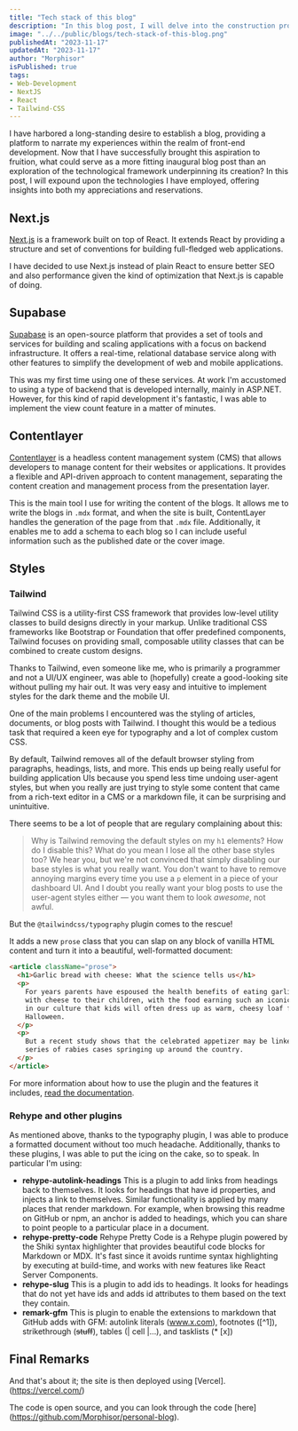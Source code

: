 ```yaml
---
title: "Tech stack of this blog"
description: "In this blog post, I will delve into the construction process of this blog and elucidate the technologies that I have employed."
image: "../../public/blogs/tech-stack-of-this-blog.png"
publishedAt: "2023-11-17"
updatedAt: "2023-11-17"
author: "Morphisor"
isPublished: true
tags: 
- Web-Development
- NextJS
- React
- Tailwind-CSS
---
```


I have harbored a long-standing desire to establish a blog, 
providing a platform to narrate my experiences within the realm of front-end development. 
Now that I have successfully brought this aspiration to fruition, 
what could serve as a more fitting inaugural blog post than an exploration of the technological framework underpinning its creation? In this post, 
I will expound upon the technologies I have employed, offering insights into both my appreciations and reservations.

## Next.js
[Next.js](https://nextjs.org/) is a framework built on top of React. It extends React by providing a structure and set of conventions for building full-fledged web applications.

I have decided to use Next.js instead of plain React to ensure 
better SEO and also performance given the kind of optimization 
that Next.js is capable of doing.

## Supabase
[Supabase](https://supabase.com/) is an open-source platform that provides a set of tools 
and services for building and scaling applications with a focus 
on backend infrastructure. It offers a real-time, relational database 
service along with other features to simplify the development of web and 
mobile applications. 

This was my first time using one of these 
services. At work I'm accustomed to using a type of backend that 
is developed internally, mainly in ASP.NET. However, for this kind of 
rapid development it's fantastic, I was able to implement 
the view count feature in a matter of minutes.

## Contentlayer
[Contentlayer](https://contentlayer.dev/) is a headless content management system (CMS) 
that allows developers to manage content for their websites or applications. 
It provides a flexible and API-driven approach to content management, 
separating the content creation and management process from 
the presentation layer.

This is the main tool I use for writing the content of the blogs. 
It allows me to write the blogs in `.mdx` format,
 and when the site is built, ContentLayer handles the generation of 
 the page from that `.mdx` file. Additionally, it enables me to add a 
 schema to each blog so I can include useful information 
 such as the published date or the cover image.

## Styles
### Tailwind
Tailwind CSS is a utility-first CSS framework that provides low-level utility classes to build designs directly in your markup. Unlike traditional CSS frameworks like Bootstrap or Foundation that offer predefined components, Tailwind focuses on providing small, composable utility classes that can be combined to create custom designs.

Thanks to Tailwind, even someone like me, who is primarily a programmer and not a UI/UX engineer, was able to (hopefully) create a good-looking site without pulling my hair out. It was very easy and intuitive to implement styles for the dark theme and the mobile UI.

One of the main problems I encountered was the styling of articles, documents, or blog posts with Tailwind. I thought this would be a tedious task that required a keen eye for typography and a lot of complex custom CSS.

By default, Tailwind removes all of the default browser styling from paragraphs, headings, lists, and more. This ends up being really useful for building application UIs because you spend less time undoing user-agent styles, but when you really are just trying to style some content that came from a rich-text editor in a CMS or a markdown file, it can be surprising and unintuitive.

There seems to be a lot of people that are regulary complaining about this:
> Why is Tailwind removing the default styles on my `h1` elements? How do I disable this? What do you mean I lose all the other base styles too?
> We hear you, but we're not convinced that simply disabling our base styles is what you really want. You don't want to have to remove annoying margins every time you use a `p` element in a piece of your dashboard UI. And I doubt you really want your blog posts to use the user-agent styles either — you want them to look _awesome_, not awful.

But the `@tailwindcss/typography` plugin comes to the rescue!


It adds a new `prose` class that you can slap on any block of vanilla HTML content and turn it into a beautiful, well-formatted document:
```html
<article className="prose">
  <h1>Garlic bread with cheese: What the science tells us</h1>
  <p>
    For years parents have espoused the health benefits of eating garlic bread
    with cheese to their children, with the food earning such an iconic status
    in our culture that kids will often dress up as warm, cheesy loaf for
    Halloween.
  </p>
  <p>
    But a recent study shows that the celebrated appetizer may be linked to a
    series of rabies cases springing up around the country.
  </p>
</article>
```
For more information about how to use the plugin and the features it includes, [read the documentation](https://github.com/tailwindcss/typography/blob/master/README.md).

### Rehype and other plugins
As mentioned above, thanks to the typography plugin, I was able to produce a formatted document without too much headache. Additionally, thanks to these plugins, I was able to put the icing on the cake, so to speak. 
In particular I'm using:
- **rehype-autolink-headings**
  This is a plugin to add links from headings back to themselves. It looks for headings that have id properties, and injects a link to themselves. Similar functionality is applied by many places that render markdown. For example, when browsing this readme on GitHub or npm, an anchor is added to headings, which you can share to point people to a particular place in a document.
- **rehype-pretty-code**
  Rehype Pretty Code is a Rehype plugin powered by the Shiki syntax highlighter that provides beautiful code blocks for Markdown or MDX. It's fast since it avoids runtime syntax highlighting by executing at build-time, and works with new features like React Server Components.
- **rehype-slug**
  This is a plugin to add ids to headings. It looks for headings that do not yet have ids and adds id attributes to them based on the text they contain.
- **remark-gfm**
  This is plugin to enable the extensions to markdown that GitHub adds with GFM: autolink literals (www.x.com), footnotes ([^1]), strikethrough (~~stuff~~), tables (| cell |…), and tasklists (* [x])

## Final Remarks
And that's about it; the site is then deployed using [Vercel].(https://vercel.com/) 

The code is open source, and you can look through the code [here] (https://github.com/Morphisor/personal-blog).